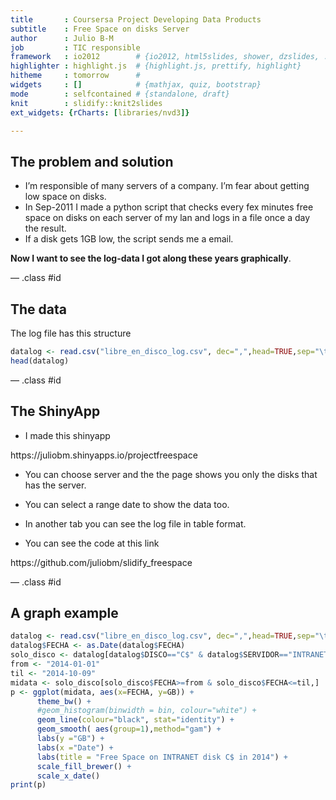 ```yaml
---
title       : Coursersa Project Developing Data Products 
subtitle    : Free Space on disks Server
author      : Julio B-M
job         : TIC responsible
framework   : io2012        # {io2012, html5slides, shower, dzslides, ...}
highlighter : highlight.js  # {highlight.js, prettify, highlight}
hitheme     : tomorrow      # 
widgets     : []            # {mathjax, quiz, bootstrap}
mode        : selfcontained # {standalone, draft}
knit        : slidify::knit2slides
ext_widgets: {rCharts: [libraries/nvd3]}

---
```


## The problem and solution

* I'm responsible of many servers of a company. I'm fear about getting low space on disks.  
* In Sep-2011 I made a python script that checks every fex minutes free space on disks on each server of my lan and logs in a file once a day the result.   
* If a disk gets 1GB low, the script sends me a email.  

**Now I want to see the log-data I got along these years graphically**.



--- .class #id 

## The data

The log file has this structure
```r
datalog <- read.csv("libre_en_disco_log.csv", dec=",",head=TRUE,sep="\t")
head(datalog)
```

--- .class #id

## The ShinyApp


* I made this shinyapp  

https://juliobm.shinyapps.io/projectfreespace

* You can choose server and the the page shows you only the disks that has the server.

* You can select a range date to show the data too.

* In another tab you can see the log file in table format.

* You can see the code at this link

https://github.com/juliobm/slidify_freespace



--- .class #id

## A graph example

```r
datalog <- read.csv("libre_en_disco_log.csv", dec=",",head=TRUE,sep="\t")
datalog$FECHA <- as.Date(datalog$FECHA)
solo_disco <- datalog[datalog$DISCO=="C$" & datalog$SERVIDOR=="INTRANET",]
from <- "2014-01-01"
til <- "2014-10-09"
midata <- solo_disco[solo_disco$FECHA>=from & solo_disco$FECHA<=til,]     
p <- ggplot(midata, aes(x=FECHA, y=GB)) +
      theme_bw() +
      #geom_histogram(binwidth = bin, colour="white") +
      geom_line(colour="black", stat="identity") +
      geom_smooth( aes(group=1),method="gam") +
      labs(y ="GB") +
      labs(x ="Date") +
      labs(title = "Free Space on INTRANET disk C$ in 2014") +
      scale_fill_brewer() +
      scale_x_date()
print(p)
```
